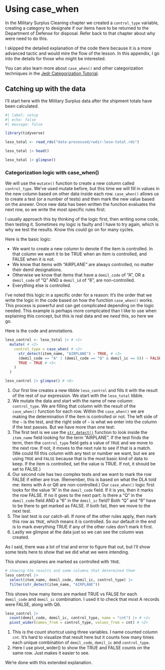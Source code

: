 # Using case_when

In the Military Surplus Cleaning chapter we created a `control_type` variable, creating a category to designate if our items have to be returned to the Department of Defense for disposal. Refer back to that chapter about why were need to do this.

I skipped the detailed explanation of the code there because it is a more advanced tactic and would mire the flow of the lesson. In this appendix, I go into the details for those who might be interested.

You can also learn more about `case_when()` and other categorization techniques in the [Jedr Categorization Tutorial](https://utdata.shinyapps.io/jedr-categorization/).

## Catching up with the data

I'll start here with the Military Surplus data after the shipment totals have been calculated.

```r
#| label: setup
#| echo: false
#| message: false

library(tidyverse)

leso_total <- read_rds("data-processed/rwdir-leso-total.rds")

leso_total |> head()

leso_total |> glimpse()
```

### Categorization logic with case_when()

We will use the `mutate()` function to create a new column called `control_type`. We've used mutate before, but this time we will fill in values in the new column based on other data inside each row. `case_when()` allows us to create a test (or a number of tests) and then mark the new value based on the answer. Once new data has been written the function evaluates the next row, so we write the most specific rules first.

I usually approach this by thinking of the logic first, then writing some code, then testing it. Sometimes my logic is faulty and I have to try again, which is why we test the results. Know this could go on for many cycles.

Here is the basic logic:

-   We want to create a new column to denote if the item is controlled. In that column we want it to be TRUE when an item is controlled, and FALSE when it is not.
-   We know that items with "AIRPLANE" are always controlled, no matter their demil designations.
-   Otherwise we know that items that have a `demil_code` of "A", OR a `demil_code` of "Q" AND a `demil_id` of "6", are non-controlled.
-   Everything else is controlled.

I've noted this logic in a specific order for a reason: It's the order that we write the logic in the code based on how the function `case_when()` works. This process is powerful and can get complicated depending on the logic needed. This example is perhaps more complicated than I like to use when explaining this concept, but this is real data and we *need* this, so here we go.

Here is the code and annotations.

```r
leso_control <- leso_total |> # <1>
  mutate( # <2>
    control_type = case_when( # <2>
      str_detect(item_name, "AIRPLANE") ~ TRUE, # <3>
      (demil_code == "A" | (demil_code == "Q" & demil_ic == 6)) ~ FALSE, # <4>
      TRUE ~ TRUE # <5>
    )
  )

leso_control |> glimpse() # <6>
```

1.  Our first line creates a new tibble `leso_control` and fills it with the result of the rest of our expression. We start with the `leso_total` tibble.
2.  We mutate the data and start with the name of new column: `control_type`. We are filling that column with the result of the `case_when()` function for each row. Within the `case_when()` we are making the determination if the item is controlled or not. The left side of the `~` is the test, and the right side of `~` is what we enter into the column if the test passes. But we have more than one test:
3.  The first test is we use the [`str_detect()`](https://stringr.tidyverse.org/reference/str_detect.html) function to look inside the `item_name` field looking for the term "AIRPLANE". If the test finds the term, then the `control_type` field gets a value of `TRUE` and we move to the next row. If not, it moves to the next rule to see if that is a match. (We could fill this column with any text or number we want, but we are using `TRUE` and `FALSE` because that is the most basic kind of data to keep. If the item is controlled, set the value is TRUE. If not, it should be set to FALSE.)
4.  Our second rule has two complex tests and we want to mark the row FALSE if either are true. (Remember, this is based on what the DLA told me: items with A or Q6 are non-controlled.) Our `case_when()` logic first looks for the value "A" in the `demil_code` field. If it is yes, then it marks the row FALSE. If no it goes to the next part: Is there a "Q" in the `demil_code` field AND a "6" in the `demil_ic` field? Both "Q" and "6" have to be there to get marked as FALSE. If both fail, then we move to the next test.
5.   The last test is our catch-all. If none of the other rules apply, then mark this row as `TRUE`, which means it is controlled. So our default in the end is to mark everything TRUE if any of the other rules don't mark it first.
6.   Lastly we glimpse at the data just so we can see the column was created.

As I said, there was a lot of trial and error to figure that out, but I'll show some tests here to show that we did what we were intending.

This shows airplanes are marked as controlled with `TRUE`.

```r

# showing the results and some columns that determined them
leso_control |> 
  select(item_name, demil_code, demil_ic, control_type) |> 
  filter(str_detect(item_name, "AIRPLANE"))
```

This shows how many items are marked TRUE vs FALSE for each `demil_code` and `demil_ic` combination. I used it to check that most A records were FALSE, along with Q6.

```r
leso_control |> 
  count(demil_code, demil_ic, control_type, name = "cnt") |> # <1>
  pivot_wider(names_from = control_type, values_from = cnt) # <2>
```

1. This is the count shortcut using three variables. I name counted column `cnt`. It's hard to visualize that result here but it counts how many times each unique combination of `demil_code`, `demil_ic` and `control_type`.
2. Here I use pivot_wider() to show the TRUE and FALSE counts on the same row. Just makes it easier to see.

We're done with this extended explanation.
